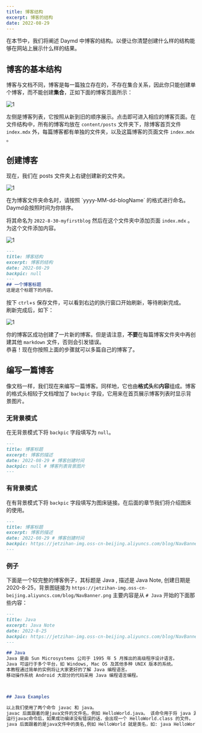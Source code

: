 ```yaml
---
title: 博客结构
excerpt: 博客的结构
date: 2022-08-29
---
```


在本节中，我们将阐述 Daymd 中博客的结构。以便让你清楚创建什么样的结构能够在网站上展示什么样的结果。

## 博客的基本结构

博客与文档不同，博客是每一篇独立存在的，不存在集合关系，因此你只能创建单个博客，而不能创建**集合**，正如下面的博客页面所示：  

![1](https://jetzihan-img.oss-cn-beijing.aliyuncs.com/blog/20220830102543.png)

左侧是博客列表，它按照从新到旧的顺序展示。点击即可进入相应的博客页面。在文件结构中，所有的博客均放在 `content/posts` 文件夹下，除博客首页文件 `index.mdx` 外，每篇博客都有单独的文件夹，以及这篇博客的页面文件 `index.mdx` 。  

## 创建博客

现在，我们在 posts 文件夹上右键创建新的文件夹。  

![1](https://jetzihan-img.oss-cn-beijing.aliyuncs.com/blog/20220830121504.png)

<Note title="命名规则">
在为博客文件夹命名时，请按照 `yyyy-MM-dd-blogName` 的格式进行命名。Daymd会按照时间为你排序。  
</Note>

将其命名为 `2022-8-30-myfirstblog`  然后在这个文件夹中添加页面 `index.mdx` 。为这个文件添加内容。  

![1](https://jetzihan-img.oss-cn-beijing.aliyuncs.com/blog/1661842553336.png)

```md
---
title: 博客结构
excerpt: 博客的结构
date: 2022-08-29
backpic: null
---
## 一个博客标题
这是这个标题下的内容。
```

按下 `ctrl`+`s` 保存文件，可以看到右边的执行窗口开始刷新，等待刷新完成。  
刷新完成后，如下：

![1](https://jetzihan-img.oss-cn-beijing.aliyuncs.com/blog/20220830145113.png)

你的博客区成功创建了一片新的博客。但是请注意，**不要**在每篇博客文件夹中再创建其他 `markdown` 文件，否则会引发错误。  
恭喜！现在你按照上面的步骤就可以多篇自己的博客了。  

## 编写一篇博客

像文档一样，我们现在来编写一篇博客。同样地，它也由**格式头**和**内容**组成。博客的格式头相较于文档增加了 `backpic` 字段，它用来在首页展示博客列表时显示背景图片。  

### 无背景模式

在无背景模式下将 `backpic` 字段填写为 `null`。  

```md
---
title: 博客标题
excerpt: 博客的描述
date: 2022-08-29 # 博客创建时间 
backpic: null # 博客列表背景图片
---
```

### 有背景模式

在有背景模式下将 `backpic` 字段填写为图床链接。在后面的章节我们将介绍图床的使用。  

```md
---
title: 博客标题
excerpt: 博客的描述
date: 2022-08-29 # 博客创建时间 
backpic: https://jetzihan-img.oss-cn-beijing.aliyuncs.com/blog/NavBanner.png # 博客列表背景图片
---
```

### 例子

下面是一个较完整的博客例子，其标题是 Java , 描述是 Java Note, 创建日期是 2020-8-25，背景图链接为 `https://jetzihan-img.oss-cn-beijing.aliyuncs.com/blog/NavBanner.png` 主要内容是从 `# Java` 开始的下面那些内容：

```md
---
title: Java
excerpt: Java Note
date: 2022-8-25
backpic: https://jetzihan-img.oss-cn-beijing.aliyuncs.com/blog/NavBanner.png
---

## Java
Java 是由 Sun Microsystems 公司于 1995 年 5 月推出的高级程序设计语言。
Java 可运行于多个平台，如 Windows, Mac OS 及其他多种 UNIX 版本的系统。
本教程通过简单的实例将让大家更好的了解 Java 编程语言。
移动操作系统 Android 大部分的代码采用 Java 编程语言编程。



## Java Examples

以上我们使用了两个命令 javac 和 java。
javac 后面跟着的是java文件的文件名，例如 HelloWorld.java。 该命令用于将 java 源文件编译为 class 字节码文件，如： javac HelloWorld.java。
运行javac命令后，如果成功编译没有错误的话，会出现一个 HelloWorld.class 的文件。
java 后面跟着的是java文件中的类名,例如 HelloWorld 就是类名，如: java HelloWorld。
```
